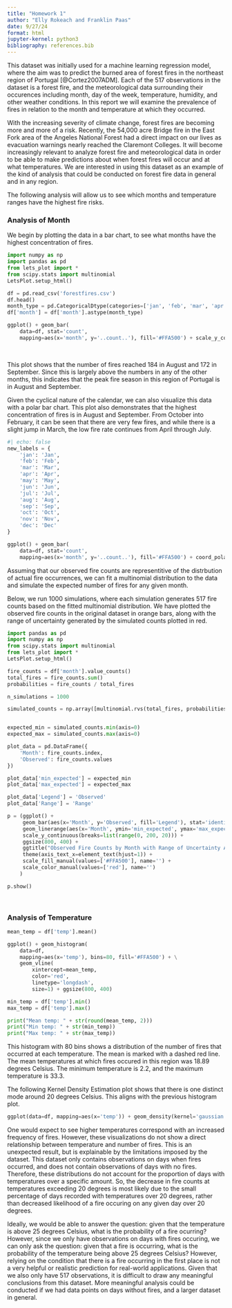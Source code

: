 ```yaml
---
title: "Homework 1"
author: "Elly Rokeach and Franklin Paas"
date: 9/27/24
format: html
jupyter-kernel: python3
bibliography: references.bib
---
```


This dataset was initially used for a machine learning regression model, where the aim was to predict the burned area of forest fires in the northeast region of Portugal [@Cortez2007ADM]. Each of the 517 observations in the dataset is a forest fire, and the meteorological data surrounding their occurences including month, day of the week, temperature, humidity, and other weather conditions. In this report we will examine the prevalence of fires in relation to the month and temperature at which they occurred. 

With the increasing severity of climate change, forest fires are becoming more and more of a risk. Recently, the 54,000 acre Bridge fire in the East Fork area of the Angeles National Forest had a direct impact on our lives as evacuation warnings nearly reached the Claremont Colleges. It will become increasingly relevant to analyze forest fire and meteorological data in order to be able to make predictions about when forest fires will occur and at what temperatures. We are interested in using this dataset as an example of the kind of analysis that could be conducted on forest fire data in general and in any region. 

The following analysis will allow us to see which months and temperature ranges have the highest fire risks.

### **Analysis of Month**

We begin by plotting the data in a bar chart, to see what months have the highest concentration of fires. 


```python
import numpy as np
import pandas as pd
from lets_plot import *
from scipy.stats import multinomial
LetsPlot.setup_html()
```

```python
df = pd.read_csv('forestfires.csv')
df.head()
month_type = pd.CategoricalDtype(categories=['jan', 'feb', 'mar', 'apr', 'may', 'jun', 'jul', 'aug', 'sep', 'oct', 'nov', 'dec'], ordered=True)
df['month'] = df['month'].astype(month_type)
```

```python
ggplot() + geom_bar(
    data=df, stat='count',
    mapping=aes(x='month', y='..count..'), fill='#FFA500') + scale_y_continuous(breaks=list(range(0, 200, 20))) + ggsize(600, 300) + ggtitle("Number of Fires by Month in Montesinho Natural Park, Portugal")
```

<br>

This plot shows that the number of fires reached 184 in August and 172 in September. Since this is largely above the numbers in any of the other months, this indicates that the peak fire season in this region of Portugal is in August and September.

Given the cyclical nature of the calendar, we can also visualize this data with a polar bar chart. This plot also demonstrates that the highest concentration of fires is in August and September. From October into February, it can be seen that there are very few fires, and while there is a slight jump in March, the low fire rate continues from April through July.

```python
#| echo: false
new_labels = {
    'jan': 'Jan',
    'feb': 'Feb',
    'mar': 'Mar',
    'apr': 'Apr',
    'may': 'May',
    'jun': 'Jun',
    'jul': 'Jul',
    'aug': 'Aug',
    'sep': 'Sep',
    'oct': 'Oct',
    'nov': 'Nov',
    'dec': 'Dec'
}
```

```python
ggplot() + geom_bar(
    data=df, stat='count',
    mapping=aes(x='month', y='..count..'), fill='#FFA500') + coord_polar() + scale_x_discrete(labels=new_labels) +scale_y_continuous(limits= [-100, 200],breaks = [0, 50, 100, 150, 200]) + ggsize(800, 400) + ggtitle("Number of Fires by Month in Montesinho Natural Park, Portugal") + theme(panel_grid_major_x=element_blank(), axis_title_y=element_text(vjust=1))
```


Assuming that our observed fire counts are representitive of the distrbution of actual fire occurrences, we can fit a multinomial distribution to the data and simulate the expected number of fires for any given month.

Below, we run 1000 simulations, where each simulation generates 517 fire counts based on the fitted multinomial distribution. We have plotted the observed fire counts in the original dataset in orange bars, along with the range of uncertainty generated by the simulated counts plotted in red.

```python
import pandas as pd
import numpy as np
from scipy.stats import multinomial
from lets_plot import *
LetsPlot.setup_html()

fire_counts = df['month'].value_counts()
total_fires = fire_counts.sum()
probabilities = fire_counts / total_fires

n_simulations = 1000

simulated_counts = np.array([multinomial.rvs(total_fires, probabilities) for _ in range(n_simulations)])


expected_min = simulated_counts.min(axis=0)
expected_max = simulated_counts.max(axis=0)

plot_data = pd.DataFrame({
    'Month': fire_counts.index,
    'Observed': fire_counts.values
})

plot_data['min_expected'] = expected_min
plot_data['max_expected'] = expected_max

plot_data['Legend'] = 'Observed'
plot_data['Range'] = 'Range'

p = (ggplot() +
     geom_bar(aes(x='Month', y='Observed', fill='Legend'), stat='identity', position='dodge', data=plot_data, show_legend=True) +
     geom_linerange(aes(x='Month', ymin='min_expected', ymax='max_expected', color='Range'), size=3.0, data=plot_data, show_legend=True) +
     scale_y_continuous(breaks=list(range(0, 200, 20))) +
     ggsize(800, 400) +
     ggtitle("Observed Fire Counts by Month with Range of Uncertainty Across 1000 Simulations") +
     theme(axis_text_x=element_text(hjust=1)) +
     scale_fill_manual(values=['#FFA500'], name='') +
     scale_color_manual(values=['red'], name='')
    )

p.show()
```

<br>

### **Analysis of Temperature**


```python
mean_temp = df['temp'].mean()

ggplot() + geom_histogram(
    data=df, 
    mapping=aes(x='temp'), bins=80, fill='#FFA500') + \
    geom_vline(
        xintercept=mean_temp, 
        color='red',
        linetype='longdash',
        size=1) + ggsize(800, 400)
```

```python
min_temp = df['temp'].min()
max_temp = df['temp'].max()

print("Mean temp: " + str(round(mean_temp, 2)))
print("Min temp: " + str(min_temp))
print("Max temp: " + str(max_temp))

```

This histogram with 80 bins shows a distribution of the number of fires that occurred at each temperature. The mean is marked with a dashed red line. The mean temperatures at which fires occured in this region was 18.89 degrees Celsius. The minimum temperature is 2.2, and the maximum temperature is 33.3.

The following Kernel Density Estimation plot shows that there is one distinct mode around 20 degrees Celsius. This aligns with the previous histogram plot.

```python
ggplot(data=df, mapping=aes(x='temp')) + geom_density(kernel='gaussian', bw=2)
```

One would expect to see higher temperatures correspond with an increased frequency of fires. However, these visualizations do not show a direct relationship between temperature and number of fires. This is an unexpected result, but is explainable by the limitations imposed by the dataset. This dataset only contains observations on days when fires occurred, and does not contain observations of days with no fires. Therefore, these distributions do not account for the proportion of days with temperatures over a specific amount. So, the decrease in fire counts at temperatures exceeding 20 degrees is most likely due to the small percentage of days recorded with temperatures over 20 degrees, rather than decreased likelihood of a fire occuring on any given day over 20 degrees.

Ideally, we would be able to answer the question: given that the temperature is above 25 degrees Celsius, what is the probability of a fire ocurring? However, since we only have observations on days with fires occuring, we can only ask the question: given that a fire is occurring, what is the probability of the temperature being above 25 degrees Celsius? However, relying on the condition that there is a fire occurring in the first place is not a very helpful or realistic prediction for real-world applications. Given that we also only have 517 observations, it is difficult to draw any meaningful conclusions from this dataset. More meaningful analysis could be conducted if we had data points on days without fires, and a larger dataset in general.
